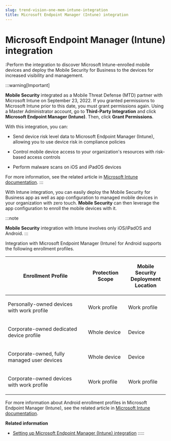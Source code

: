 ```yaml
---
slug: trend-vision-one-mem-intune-integration
title: Microsoft Endpoint Manager (Intune) integration
---
```

# Microsoft Endpoint Manager (Intune) integration

:Perform the integration to discover Microsoft Intune-enrolled mobile devices and deploy the Mobile Security for Business to the devices for increased visibility and management.

:::warning[Important]

**Mobile Security** integrated as a Mobile Threat Defense (MTD) partner with Microsoft Intune on September 23, 2022. If you granted permissions to Microsoft Intune prior to this date, you must grant permissions again. Using a Master Administrator account, go to **Third-Party Integration** and click **Microsoft Endpoint Manager (Intune)**. Then, click **Grant Permissions**.

With this integration, you can:

- Send device risk level data to Microsoft Endpoint Manager (Intune), allowing you to use device risk in compliance policies

- Control mobile device access to your organization's resources with risk-based access controls

- Perform malware scans on iOS and iPadOS devices

For more information, see the related article in [Microsoft Intune documentation](https://learn.microsoft.com/en-us/mem/intune/protect/trend-micro-mobile-threat-defense-connector).
:::

With Intune integration, you can easily deploy the Mobile Security for Business app as well as app configuration to managed mobile devices in your organization with zero touch. **Mobile Security** can then leverage the app configuration to enroll the mobile devices with it.

:::note

**Mobile Security** integration with Intune involves only iOS/iPadOS and Android.
:::

Integration with Microsoft Endpoint Manager (Intune) for Android supports the following enrollment profiles.

<table>
<colgroup>
<col style="width: 50%" />
<col style="width: 25%" />
<col style="width: 25%" />
</colgroup>
<thead>
<tr>
<th><p>Enrollment Profile</p></th>
<th><p>Protection Scope</p></th>
<th><p><strong>Mobile Security</strong> Deployment Location</p></th>
</tr>
</thead>
<tbody>
<tr>
<td><p>Personally-owned devices with work profile</p></td>
<td><p>Work profile</p></td>
<td><p>Work profile</p></td>
</tr>
<tr>
<td><p>Corporate-owned dedicated device profile</p></td>
<td><p>Whole device</p></td>
<td><p>Device</p></td>
</tr>
<tr>
<td><p>Corporate-owned, fully managed user devices</p></td>
<td><p>Whole device</p></td>
<td><p>Device</p></td>
</tr>
<tr>
<td><p>Corporate-owned devices with work profile</p></td>
<td><p>Work profile</p></td>
<td><p>Work profile</p></td>
</tr>
</tbody>
</table>

For more information about Android enrollment profiles in Microsoft Endpoint Manager (Intune), see the related article in [Microsoft Intune documentation](https://learn.microsoft.com/en-us/mem/intune/fundamentals/deployment-guide-enrollment-android).

**Related information**

- [Setting up Microsoft Endpoint Manager (Intune) integration](setting-up-intune-integration.md "Configure integration settings to quickly deploy the Mobile Security for Business app and app configuration to managed mobile devices.")
:::::
